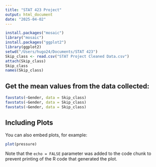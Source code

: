 ```yaml
---
title: "STAT 423 Project"
output: html_document
date: "2025-04-02"
---
```


```r
install.packages("mosaic")
library("mosaic")
install.packages("ggplot2")
library(ggplot2)
setwd("/Users/hugo24/Documents/STAT 423")
Skip_class <- read.csv("STAT Project Cleaned Data.csv")
attach(Skip_class)
Skip_class
names(Skip_class)
```

## Get the mean values from the data collected:


```r
favstats(~Gender, data = Skip_class)
favstats(~Gender, data = Skip_class)
favstats(~Gender, data = Skip_class)

```

## Including Plots

You can also embed plots, for example:

```r
plot(pressure)
```

Note that the `echo = FALSE` parameter was added to the code chunk to prevent printing of the R code that generated the plot.
